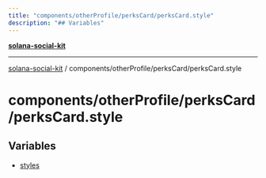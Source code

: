 ```yaml
---
title: "components/otherProfile/perksCard/perksCard.style"
description: "## Variables"
---
```


[**solana-social-kit**](../../../../README.mdx)

***

[solana-social-kit](../../../../README.mdx) / components/otherProfile/perksCard/perksCard.style

# components/otherProfile/perksCard/perksCard.style

## Variables

- [styles](variables/styles.mdx)
